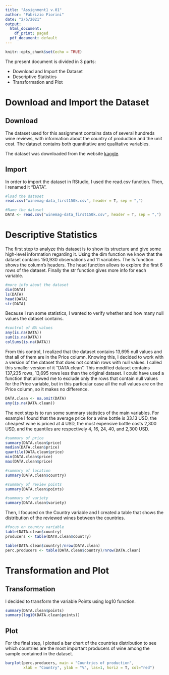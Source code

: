 ---
title: "Assignment1 v.01"
author: "Fabrizio Fiorini"
date: "2/5/2021"
output:
  html_document:
    df_print: paged
  pdf_document: default
---

```{r setup, include=FALSE}
knitr::opts_chunk$set(echo = TRUE)
```

The present document is divided in 3 parts:

- Download and Import the Dataset
- Descriptive Statistics
- Transformation and Plot

# Download and Import the Dataset

## Download

The dataset used for this assignment contains data of several hundreds wine reviews, with information about the country of production and the unit cost. The dataset contains both quantitative and qualitative variables.

The dataset was downloaded from the website [kaggle](https://www.kaggle.com/zynicide/wine-reviews?select=winemag-data-130k-v2.csv).

## Import

In order to import the dataset in RStudio, I used the read.csv function. Then, I renamed it "DATA".

```{r}
#load the dataset
read.csv("winemag-data_first150k.csv", header = T, sep = ",")

#Name the dataset
DATA <- read.csv("winemag-data_first150k.csv", header = T, sep = ",")
```

# Descriptive Statistics

The first step to analyze this dataset is to show its structure and give some high-level information regarding it. Using the dim function we know that the dataset contains 150,930 observations and 11 variables. The ls function shows the column's headers. The head function allows to explore the first 6 rows of the dataset. Finally the str function gives more info for each variable.

```{r}
#more info about the dataset
dim(DATA)
ls(DATA)
head(DATA)
str(DATA)
```

Because I run some statistics, I wanted to verify whether and how many null values the dataset contains.

```{r}
#control of NA values
any(is.na(DATA))
sum(is.na(DATA))
colSums(is.na(DATA))
```

From this control, I realized that the dataset contains 13,695 null values and that all of them are in the Price column.
Knowing this, I decided to work with a version of the dataset that does not contain rows with null values. I called this smaller version of it "DATA.clean". This modified dataset contains 137,235 rows, 13,695 rows less than the original dataset.
I could have used a function that allowed me to exclude only the rows that contain null values for the Price variable, but in this particular case all the null values are on the Price column, so it makes no difference.

```{r}
DATA.clean <- na.omit(DATA)
any(is.na(DATA.clean))
```

The next step is to run some summary statistics of the main variables. For example I found that the average price for a wine bottle is 33.13 USD, the cheapest wine is priced at 4 USD, the most expensive bottle costs 2,300 USD, and the quantiles are respectively 4, 16, 24, 40, and 2,300 USD.

```{r}
#summary of price
summary(DATA.clean$price)
median(DATA.clean$price)
quantile(DATA.clean$price)
min(DATA.clean$price)
max(DATA.clean$price)

#summary of location
summary(DATA.clean$country)

#summary of review points
summary(DATA.clean$points)

#summary of variety
summary(DATA.clean$variety)
```

Then, I focused on the Country variable and I created a table that shows the distribution of the reviewed wines between the countries.

```{r}
#focus on country variable
table(DATA.clean$country)
producers <- table(DATA.clean$country)

table(DATA.clean$country)/nrow(DATA.clean)
perc.producers <- table(DATA.clean$country)/nrow(DATA.clean)
```

# Transformation and Plot

## Transformation

I decided to transform the variable Points using log10 function.

```{r}
summary(DATA.clean$points)
summary(log10(DATA.clean$points))
```

## Plot

For the final step, I plotted a bar chart of the countries distribution to see which countries are the most important producers of wine among the sample contained in the dataset.

```{r echo=FALSE}
barplot(perc.producers, main = "Countries of production",
        xlab = "Country", ylab = "%", las=1, horiz = T, col="red")
```
